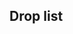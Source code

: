 ==Drop list==
{{Map/Drops
|regular = true
|no_legend = true
|filter_button = true
|nodes = A,C,D,F,H
|boss = H
|Akatsuki:H/{B:1.59%}
|Aoba:A/{S:0.96%}, C/{S:1.02%}, D/{S:0.99%}, F/{S:1.15%}, H/{S:1.66%  A:1.64%}
|Arare:A/{S:0.97%  A:0.68%}, C/{S:1.00%  A:0.73%}, D/{S:0.99%  A:0.75%}, F/{S:1.07%  A:0.85%}, H/{B:1.59%}
|Arashio:A/{S:1.94%  A:1.49%}, C/{S:1.99%  A:1.51%}, D/{S:1.97%  A:1.53%}, F/{S:2.27%  A:1.74%}, H/{B:1.59%}
|Asashio:H/{B:1.60%}
|Ashigara:A/{S:1.27%}, C/{S:0.29%}, D/{S:1.46%}, F/{S:1.69%}, H/{S:3.31%  A:3.26%  B:1.68%}
|Atago:H/{S:5.01%}
|Ayanami:H/{A:1.62%  B:1.56%}
|Chikuma:H/{S:1.68%}
|Chitose:A/{S:0.92%  A:0.68%}, C/{S:1.00%}, D/{S:0.99%  A:0.77%}, F/{S:1.33%  A:1.13%}, H/{S:0.54%  A:3.25%  B:2.95%}
|Chiyoda:A/{S:0.93%  A:0.79%}, C/{S:1.01%  A:0.30%}, D/{S:0.98%  A:0.76%}, F/{S:0.88%  A:0.73%}, H/{S:0.27%  A:3.25%  B:3.09%}
|Choukai:A/{S:0.94%}, D/{S:0.99%}, F/{S:1.00%}, H/{S:3.27%  A:3.19%}
|Fubuki:H/{A:1.64%  B:1.64%}
|Fumizuki:A/{A:0.84%  B:0.61%}, C/{A:0.75%  B:0.77%}, D/{A:0.76%  B:0.76%}, F/{A:1.01%  B:0.84%}, H/{A:1.58%  B:1.65%}
|Furutaka:A/{S:0.91%}, C/{S:0.98%}, D/{S:1.01%}, F/{S:1.07%}, H/{S:1.66%  A:1.63%}
|Fusou:H/{S:4.46%  A:1.11%}
|Haguro:A/{S:1.60%}, C/{S:0.68%}, D/{S:1.78%}, F/{S:1.64%}, H/{S:3.37%  A:3.25%  B:1.64%}
|Haruna:H/{S:1.66%}
|Hatsuharu:H/{B:1.60%}
|Hatsushimo:A/{S:0.99%  A:0.65%}, C/{S:1.00%  A:0.73%}, D/{S:1.01%  A:0.74%}, F/{S:1.21%  A:0.83%}, H/{B:1.58%}
|Hatsuyuki:A/{S:0.94%  A:1.58%  B:0.61%}, C/{S:2.01%  A:1.49%}, D/{S:1.02%  A:1.52%  B:0.70%}, F/{S:1.00%  A:1.59%  B:0.84%}, H/{A:1.64%  B:1.63%}
|Hibiki:A/{S:0.90%  A:0.89%}, C/{S:0.99%  A:0.75%}, D/{S:0.98%  A:0.76%}, F/{S:1.34%  A:0.88%}, H/{B:1.61%}
|Hiyou:H/{S:1.71%}
|Houshou:A/{S:0.97%}, C/{S:1.01%}, D/{S:1.00%}, F/{S:1.02%}, H/{S:0.01%  A:1.60%  B:1.60%}
|Ikazuchi:A/{S:0.66%  A:0.71%  B:0.61%}, C/{S:1.00%  A:0.72%}, D/{S:0.51%  A:0.75%  B:0.45%}, F/{S:0.52%  A:0.83%  B:0.30%}, H/{B:1.59%}
|Inazuma:A/{S:0.39%  A:0.81%  B:0.12%}, C/{S:0.99%  A:0.74%}, D/{S:0.22%  A:0.75%  B:0.64%}, F/{S:0.33%  A:0.77%  B:0.70%}, H/{B:1.62%}
|Isonami:A/{S:0.91%  A:1.61%}, C/{S:1.72%  A:1.48%  B:0.61%}, D/{S:0.98%  A:1.52%  B:0.74%}, F/{S:1.15%  A:1.62%  B:1.01%}, H/{A:1.63%  B:1.63%}
|Isuzu:A/{S:0.93%}, C/{S:1.02%}, D/{S:0.98%}, F/{S:1.08%}, H/{S:1.66%  A:1.64%}
|Jintsuu:A/{S:0.95%  A:0.74%}, C/{S:1.02%}, D/{S:1.02%  A:0.75%}, F/{S:0.91%  A:0.93%}, H/{S:1.63%  A:1.63%}
|Junyou:H/{S:1.68%}
|Kagerou:H/{B:1.66%}
|Kako:A/{S:1.92%}, C/{S:1.97%}, D/{S:1.95%}, F/{S:2.07%}, H/{S:3.31%  A:3.27%}
|Kasumi:A/{S:1.00%  A:0.71%}, C/{S:0.99%  A:0.74%}, D/{S:0.99%  A:0.75%}, F/{S:1.02%  A:0.94%}, H/{B:1.66%}
|Kikuzuki:A/{A:0.89%  B:1.10%}, C/{A:0.74%  B:0.87%}, D/{A:0.75%  B:0.78%}, F/{A:0.75%  B:0.87%}, H/{A:1.65%  B:1.63%}
|Kirishima:H/{S:1.64%}
|Kisaragi:A/{A:0.69%  B:1.23%}, C/{S:0.31%  A:0.73%  B:0.77%}, D/{A:0.77%  B:0.73%}, F/{A:0.76%  B:0.87%}, H/{A:1.58%  B:1.62%}
|Kiso:A/{S:0.89%}, C/{S:1.01%}, D/{S:0.99%}, F/{S:1.10%}, H/{S:1.64%  A:1.63%}
|Kitakami:H/{S:1.67%  A:1.63%}
|Kuma:A/{S:0.99%}, C/{S:0.98%}, D/{S:0.98%}, F/{S:1.34%}, H/{S:1.65%  A:1.68%}
|Kuroshio:A/{S:1.86%  A:1.78%}, C/{S:2.01%  A:1.36%}, D/{S:1.99%  A:1.50%}, F/{S:1.96%  A:1.65%}, H/{B:1.56%}
|Maya:A/{S:0.78%}, D/{S:0.98%}, F/{S:0.79%}, H/{S:3.32%  A:3.23%}
|Michishio:A/{S:1.80%  A:1.74%}, C/{S:1.98%  A:1.50%}, D/{S:1.98%  A:1.49%}, F/{S:2.07%  A:1.96%}, H/{B:1.63%}
|Mikazuki:A/{A:0.81%  B:0.73%}, C/{A:0.74%  B:0.76%}, D/{A:0.76%  B:0.78%}, F/{A:1.02%  B:0.86%}, H/{A:1.66%  B:1.63%}
|Miyuki:A/{S:0.96%  A:1.84%  B:0.37%}, C/{S:1.98%  A:1.52%}, D/{S:0.99%  A:1.50%  B:0.73%}, F/{S:1.14%  A:1.64%  B:0.92%}, H/{A:1.64%  B:1.61%}
|Mochizuki:A/{A:0.84%  B:0.37%}, C/{A:0.74%  B:0.64%}, D/{A:0.76%  B:0.71%}, F/{A:0.85%  B:1.01%}, H/{A:0.52%  B:1.67%}
|Mogami:A/{S:0.92%}, D/{S:1.00%}, F/{S:1.02%}, H/{S:1.66%  A:1.59%}
|Murakumo:A/{A:0.68%  B:0.73%}, C/{S:0.71%  A:0.75%  B:0.62%}, D/{A:0.76%  B:0.75%}, F/{A:0.84%  B:0.79%}, H/{A:1.65%  B:1.62%}
|Murasame:A/{S:0.93%  A:0.74%}, C/{S:1.00%  A:0.74%}, D/{S:1.01%  A:0.76%}, F/{S:0.83%  A:0.97%}, H/{B:1.62%}
|Mutsuki:H/{A:1.60%  B:1.60%}
|Myoukou:H/{S:1.67%  A:0.28%  B:1.60%}
|Nachi:A/{S:0.95%}, C/{S:0.29%}, D/{S:1.00%}, F/{S:0.79%}, H/{S:3.33%  A:3.28%  B:1.64%}
|Nagara:A/{S:0.95%}, C/{S:0.98%}, D/{S:0.99%}, F/{S:0.98%}, H/{S:1.65%  A:1.64%}
|Nagatsuki:A/{A:0.61%  B:0.61%}, C/{A:0.74%  B:0.68%}, D/{A:0.76%  B:0.74%}, F/{A:0.95%  B:0.87%}, H/{A:1.60%  B:1.63%}
|Naka:A/{S:0.93%  A:0.58%}, C/{S:1.01%}, D/{S:1.00%  A:0.76%}, F/{S:1.33%  A:0.76%}, H/{S:1.68%  A:1.66%}
|Natori:A/{S:0.93%  A:0.24%}, C/{S:0.97%}, D/{S:1.01%  A:0.37%}, F/{S:0.98%  A:0.47%}, H/{S:1.63%  A:1.62%}
|Nenohi:A/{S:0.93%  A:0.69%}, C/{S:1.01%  A:0.72%}, D/{S:0.99%  A:0.75%}, F/{S:1.22%  A:0.98%}, H/{B:1.62%}
|Ooshio:A/{S:1.84%  A:1.68%}, C/{S:2.01%  A:1.35%}, D/{S:1.97%  A:1.51%}, F/{S:2.03%  A:1.78%}, H/{B:1.61%}
|Ryuujou:H/{S:3.29%}
|Samidare:A/{S:0.98%  A:0.73%}, C/{S:1.01%  A:0.74%}, D/{S:1.01%  A:0.77%}, F/{S:1.10%  A:0.75%}, H/{B:1.62%}
|Satsuki:A/{A:0.69%  B:0.73%}, C/{A:0.72%  B:0.75%}, D/{A:0.74%  B:0.75%}, F/{A:0.96%  B:0.84%}, H/{A:1.61%  B:1.58%}
|Sendai:A/{S:0.94%  A:0.63%}, C/{S:1.00%}, D/{S:0.99%  A:0.61%}, F/{S:0.96%  A:0.64%}, H/{S:1.65%  A:1.64%}
|Shigure:A/{S:0.92%  A:0.56%}, C/{S:0.98%  A:0.74%}, D/{S:1.00%  A:0.74%}, F/{S:1.05%  A:0.73%}, H/{B:1.63%}
|Shikinami:A/{A:0.76%  B:0.98%}, C/{S:0.32%  A:0.73%  B:0.78%}, D/{A:0.75%  B:0.77%}, F/{A:0.74%  B:0.68%}, H/{A:1.60%  B:1.58%}
|Shiranui:A/{S:1.91%  A:1.61%}, C/{S:2.01%  A:1.04%}, D/{S:1.96%  A:1.52%}, F/{S:2.40%  A:1.55%}, H/{B:1.57%}
|Shiratsuyu:H/{B:1.66%}
|Shirayuki:A/{S:1.11%  A:1.31%  B:1.23%}, C/{S:2.03%  A:1.46%}, D/{S:1.01%  A:1.53%  B:0.73%}, F/{S:0.86%  A:1.63%  B:0.79%}, H/{A:1.63%  B:1.64%}
|Shouhou:A/{S:0.95%}, C/{S:0.67%}, D/{S:0.97%}, F/{S:1.08%}, H/{S:1.63%}
|Suzukaze:H/{B:1.66%}
|Takao:H/{S:4.99%}
|Tama:A/{S:0.99%}, C/{S:1.00%}, D/{S:0.99%}, F/{S:1.07%}, H/{S:1.65%  A:1.66%}
|Tatsuta:H/{S:1.65%  A:1.63%  B:1.61%}
|Tenryuu:H/{S:1.65%  A:1.64%  B:1.64%}
|Tone:H/{S:1.61%}
|Wakaba:A/{S:0.93%  A:0.84%}, C/{S:0.98%  A:0.73%}, D/{S:1.00%  A:0.74%}, F/{S:1.15%  A:0.72%}, H/{B:1.62%}
|Yamashiro:H/{S:4.77%  A:1.39%}
|Yura:A/{S:0.90%}, C/{S:0.98%}, D/{S:1.01%}, F/{S:1.07%}, H/{S:1.66%  A:1.65%}
|Yuudachi:A/{S:0.94%  A:0.66%}, C/{S:0.99%  A:0.74%}, D/{S:0.98%  A:0.75%}, F/{S:1.05%  A:0.77%}, H/{B:1.62%}
}}